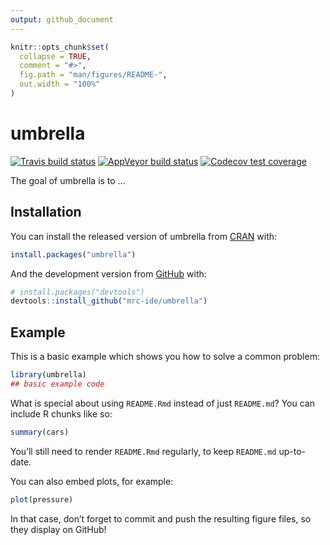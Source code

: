```yaml
---
output: github_document
---
```


<!-- README.md is generated from README.Rmd. Please edit that file -->

```r
knitr::opts_chunk$set(
  collapse = TRUE,
  comment = "#>",
  fig.path = "man/figures/README-",
  out.width = "100%"
)
```

# umbrella

<!-- badges: start -->
[![Travis build status](https://travis-ci.org/mrc-ide/umbrella.svg?branch=master)](https://travis-ci.org/mrc-ide/umbrella)
[![AppVeyor build status](https://ci.appveyor.com/api/projects/status/github/mrc-ide/umbrella?branch=master&svg=true)](https://ci.appveyor.com/project/mrc-ide/umbrella)
[![Codecov test coverage](https://codecov.io/gh/mrc-ide/umbrella/branch/master/graph/badge.svg)](https://codecov.io/gh/mrc-ide/umbrella?branch=master)
<!-- badges: end -->

The goal of umbrella is to ...

## Installation

You can install the released version of umbrella from [CRAN](https://CRAN.R-project.org) with:

``` r
install.packages("umbrella")
```

And the development version from [GitHub](https://github.com/) with:

``` r
# install.packages("devtools")
devtools::install_github("mrc-ide/umbrella")
```
## Example

This is a basic example which shows you how to solve a common problem:

```r
library(umbrella)
## basic example code
```

What is special about using `README.Rmd` instead of just `README.md`? You can include R chunks like so:

```r
summary(cars)
```

You'll still need to render `README.Rmd` regularly, to keep `README.md` up-to-date.

You can also embed plots, for example:

```r
plot(pressure)
```

In that case, don't forget to commit and push the resulting figure files, so they display on GitHub!
